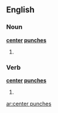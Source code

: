 ==English==
===Noun===
'''[[center]] [[punches]]'''
#{{plural of|center punch}}

===Verb===
'''[[center]] [[punches]]'''
#{{third-person singular of|center punch}}

[[ar:center punches]]